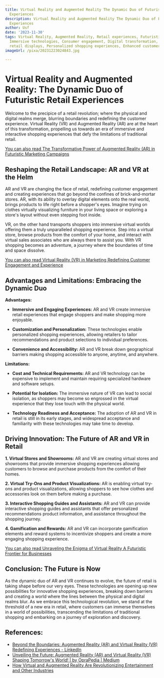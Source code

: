 ```yaml
---
title: Virtual Reality and Augmented Reality The Dynamic Duo of Futuristic Retail
  Experiences
description: Virtual Reality and Augmented Reality The Dynamic Duo of Futuristic Retail
  Experiences
author: Usf
date: '2023-11-30'
tags: Virtual Reality, Augmented Reality, Retail experiences, Futuristic shopping,
  Immersive technologies, Consumer engagement, Digital transformation, Interactive
  retail displays, Personalized shopping experiences, Enhanced customer experiences
imageUrl: /pixa/20231223024843.jpg

---
```

# Virtual Reality and Augmented Reality:  The Dynamic Duo of Futuristic Retail Experiences

Welcome  to the precipice of a retail  revolution; where the  physical and  digital realms merge, blurring boundaries and redefining the customer experience. Virtual Reality (VR) and Augmented Reality (AR) are at the heart  of this transformation, propelling us towards an era of immersive and interactive shopping experiences that  defy the limitations of traditional  retail.

[You  can also read The Transformative  Power of Augmented Reality (AR) in Futuristic Marketing Campaigns](The%20Transformative%20Power%20of%20Augmented%20Reality%20%28AR%29%20in%20Futuristic%20Marketing%20Campaigns)


## Reshaping the Retail  Landscape: AR and VR at  the Helm

AR and VR are  changing the face of retail, redefining customer engagement and creating  experiences that go beyond the confines  of brick-and-mortar stores. AR, with its ability to overlay digital elements onto the real world, brings products to life right before a shopper's eyes. Imagine trying on clothes  virtually visualizing furniture in your living  space or exploring a store's layout without even stepping foot inside.

VR, on the  other hand transports shoppers into  immersive virtual worlds offering them a truly unparalleled  shopping experience. Step into a virtual store, browse  products from the comfort of your home, and interact with virtual  sales associates who are always there to assist you. With VR shopping becomes an adventure, a journey where the boundaries of time and space dissolve.

[You can also read Virtual  Reality  (VR) in Marketing Redefining Customer Engagement and Experience](Virtual%20Reality%20%28VR%29%20in%20Marketing%20Redefining%20Customer%20Engagement%20and%20Experience)


## Advantages and Limitations: Embracing the Dynamic Duo

**Advantages:**

- **Immersive and  Engaging Experiences:** AR and VR create immersive retail experiences that engage shoppers and make  shopping more enjoyable.


- **Customization and Personalization:** These technologies enable personalized shopping experiences, allowing retailers to tailor recommendations and product selections to  individual preferences.


- **Convenience  and Accessibility:** AR and VR  break down geographical barriers making shopping  accessible to anyone, anytime, and anywhere.

**Limitations:**

- **Cost and Technical Requirements:** AR and  VR technology can be expensive to implement and  maintain requiring specialized  hardware and  software setups.


- **Potential for Isolation:** The  immersive nature of  VR can lead to social isolation, as shoppers may become so engrossed in the virtual experience that they lose touch with the physical world.


- **Technology Readiness and Acceptance:** The adoption  of AR  and VR in retail is still in its  early  stages, and widespread  acceptance and familiarity with these technologies may take time to develop.

## Driving Innovation:  The Future of AR and VR in Retail

**1. Virtual Stores and Showrooms:** AR and VR  are creating virtual stores and showrooms that provide immersive shopping experiences allowing customers to  browse and purchase  products from the comfort of their homes.


**2. Virtual  Try-Ons and Product Visualizations:** AR is enabling virtual try-ons  and product visualizations,  allowing shoppers to see how clothes and accessories look on them before making  a purchase.


**3. Interactive Shopping Guides and Assistants:** AR and VR can provide interactive shopping guides and assistants that offer personalized recommendations product information, and assistance throughout the  shopping journey.


**4. Gamification and Rewards:** AR and VR can incorporate gamification elements and reward systems to incentivize  shoppers and create a more engaging shopping experience.

[You can  also read Unraveling the Enigma of Virtual Reality A Futuristic Frontier for Businesses](Unraveling%20the%20Enigma%20of%20Virtual%20Reality%20A%20Futuristic%20Frontier%20for%20Businesses)


## Conclusion: The Future is Now

As the dynamic duo of AR and VR continues  to evolve, the  future of retail is taking  shape before our  very eyes. These  technologies are opening up new possibilities for innovative shopping experiences, breaking down barriers and creating  a world where the lines between the physical and digital realms blur. As we embrace this technological revolution, we stand at the threshold of a new era in retail,  where customers can immerse themselves in a world of possibilities,  transcending the limitations of traditional shopping and embarking on a journey of exploration and discovery.

## References:
- [Beyond the Boundaries: Augmented Reality (AR) and Virtual Reality (VR) Redefining Experiences - LinkedIn](https://www.linkedin.com/pulse/beyond-boundaries-augmented-reality-ar-virtual)
- [Unveiling the Future: Augmented Reality (AR) and Virtual Reality (VR) Shaping Tomorrow's World! | by OpraPedia | Medium](https://medium.com/@Oprapedia/unveiling-the-future-augmented-reality-ar-and-virtual-reality-vr-shaping-tomorrows-world-61b5575868d9)
- [How Virtual and Augmented Reality Are Revolutionizing Entertainment and Other Industries](https://www.linkedin.com/pulse/how-virtual-augmented-reality-revolutionizing-other-senthilkumar)
